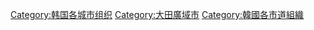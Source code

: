 [[Category:韩国各城市组织|Category:韩国各城市组织]]
[[Category:大田廣域市|Category:大田廣域市]]
[[Category:韓國各市道組織|Category:韓國各市道組織]]